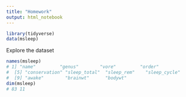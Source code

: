 ```yaml
---
title: "Homework"
output: html_notebook
---
```


```r
library(tidyverse)
data(msleep)
```

Explore the dataset

```r

names(msleep)
# 1] "name"         "genus"        "vore"         "order"       
#  [5] "conservation" "sleep_total"  "sleep_rem"    "sleep_cycle" 
#  [9] "awake"        "brainwt"      "bodywt"      
dim(msleep)
# 83 11


```

